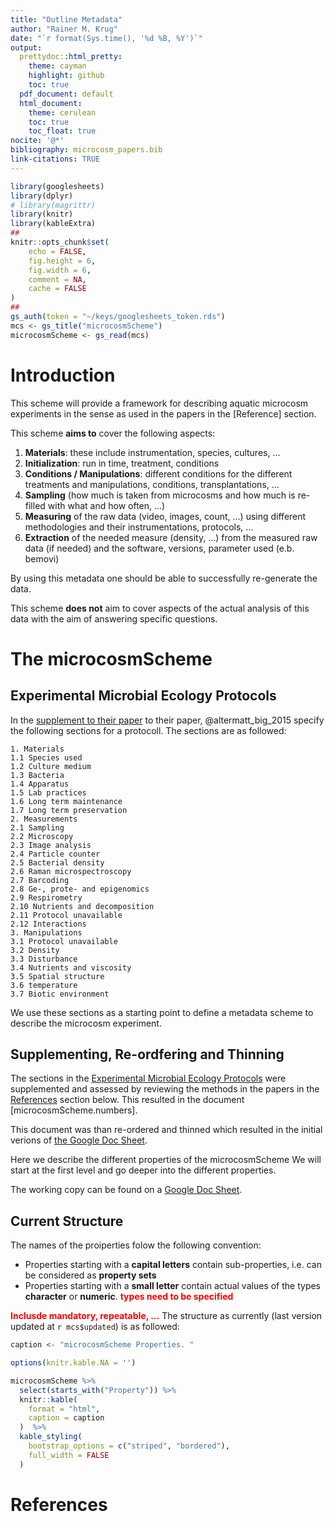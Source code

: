 ```yaml
---
title: "Outline Metadata"
author: "Rainer M. Krug"
date: "`r format(Sys.time(), '%d %B, %Y')`"
output:
  prettydoc::html_pretty:
    theme: cayman
    highlight: github
    toc: true
  pdf_document: default
  html_document: 
    theme: cerulean
    toc: true
    toc_float: true
nocite: '@*'
bibliography: microcosm_papers.bib
link-citations: TRUE
---
```


```r
library(googlesheets)
library(dplyr)
# library(magrittr)
library(knitr)
library(kableExtra)
##
knitr::opts_chunk$set(
	echo = FALSE,
	fig.height = 6,
	fig.width = 6,
	comment = NA,
	cache = FALSE
)
##
gs_auth(token = "~/keys/googlesheets_token.rds")
mcs <- gs_title("microcosmScheme")
microcosmScheme <- gs_read(mcs)
```

# Introduction

This scheme will provide a framework for describing aquatic microcosm experiments in the sense as used in the papers in the [Reference] section.

This scheme **aims to** cover the following aspects:

1. **Materials**: these include instrumentation, species, cultures, ...
1. **Initialization**: run in time, treatment, conditions
2. **Conditions / Manipulations**: different conditions for the different treatments and manipulations, conditions, transplantations, ...
3. **Sampling** (how much is taken from microcosms and how much is re-filled with what and how often, ...)
3. **Measuring** of the raw data (video, images, count, ...) using different methodologies and their instrumentations, protocols, ...
4. **Extraction** of the needed measure  (density, ...) from the measured raw data (if needed) and the software, versions, parameter used (e.b. bemovi)

By using this metadata one should be able to successfully re-generate the data.

This scheme **does not** aim to cover aspects of the actual analysis of this data with the aim of answering specific questions.

# The microcosmScheme

## Experimental Microbial Ecology Protocols
In the  [supplement to their paper](https://emeh-protocols.readthedocs.io/en/latest/) to their paper, @altermatt_big_2015 specify the following sections for a protocoll. The sections are as followed:

```
1. Materials
1.1 Species used
1.2 Culture medium
1.3 Bacteria
1.4 Apparatus
1.5 Lab practices
1.6 Long term maintenance
1.7 Long term preservation
2. Measurements
2.1 Sampling
2.2 Microscopy
2.3 Image analysis
2.4 Particle counter
2.5 Bacterial density
2.6 Raman microspectroscopy
2.7 Barcoding
2.8 Ge-, prote- and epigenomics
2.9 Respirometry
2.10 Nutrients and decomposition
2.11 Protocol unavailable
2.12 Interactions
3. Manipulations
3.1 Protocol unavailable
3.2 Density
3.3 Disturbance
3.4 Nutrients and viscosity
3.5 Spatial structure
3.6 temperature
3.7 Biotic environment
```

We use these sections as a starting point to define a metadata scheme to describe the microcosm experiment. 


## Supplementing, Re-ordfering and Thinning

The sections in the [Experimental Microbial Ecology Protocols] were supplemented and assessed by reviewing the methods in the papers in the [References] section below. This resulted in the document [microcosmScheme.numbers].

This document was than re-ordered and thinned which resulted in the initial verions of [the Google Doc Sheet](https://docs.google.com/spreadsheets/d/1OAyRM1jGL5Vho-YfPffePhwGpQtaBUeTPJV6P98f0Bc).

Here we describe the different properties of the microcosmScheme We will start at the first level and go deeper into the different properties.

The working copy can be found on a [Google Doc Sheet](https://docs.google.com/spreadsheets/d/1OAyRM1jGL5Vho-YfPffePhwGpQtaBUeTPJV6P98f0Bc). 



## Current Structure

The names of the proiperties folow the following convention:

* Properties starting with a **capital letters** contain sub-properties, i.e. can be considered as **property sets**
* Properties starting with a **small letter** contain actual values of the types **character** or **numeric**. **<span style="color:red">types need to be specified</span>**

**<span style="color:red">Inclusde mandatory, repeatable, ...</span>**
The structure as currently (last version updated at `r mcs$updated`) is as followed:

```r
caption <- "microcosmScheme Properties. "

options(knitr.kable.NA = '')

microcosmScheme %>%
  select(starts_with("Property")) %>% 
  knitr::kable(
    format = "html",
    caption = caption
  )  %>% 
  kable_styling(
    bootstrap_options = c("striped", "bordered"), 
    full_width = FALSE
  )
```



# References

